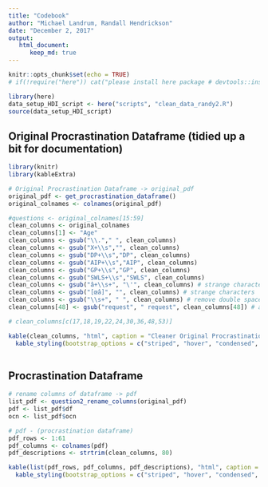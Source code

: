 ```yaml
---
title: "Codebook"
author: "Michael Landrum, Randall Hendrickson"
date: "December 2, 2017"
output: 
   html_document:
      keep_md: true
---
```


```r
knitr::opts_chunk$set(echo = TRUE)
# if(!require("here")) cat("please install here package # devtools::install_github(\"krlmlr/here\")")

library(here)
data_setup_HDI_script <- here("scripts", "clean_data_randy2.R")
source(data_setup_HDI_script)
```

## Original Procrastination Dataframe (tidied up a bit for documentation)


```r
library(knitr)
library(kableExtra)

# Original Procrastination Dataframe -> original_pdf
original_pdf <- get_procrastination_dataframe()
original_colnames <- colnames(original_pdf)

#questions <- original_colnames[15:59]
clean_columns <- original_colnames
clean_columns[1] <- "Age"
clean_columns <- gsub("\\."," ", clean_columns)
clean_columns <- gsub("X+\\s","", clean_columns)
clean_columns <- gsub("DP+\\s","DP", clean_columns)
clean_columns <- gsub("AIP+\\s","AIP", clean_columns)
clean_columns <- gsub("GP+\\s","GP", clean_columns)
clean_columns <- gsub("SWLS+\\s","SWLS", clean_columns)
clean_columns <- gsub("â+\\s+", "\'", clean_columns) # strange character
clean_columns <- gsub("[œâ]", "", clean_columns) # strange characters
clean_columns <- gsub("\\s+", " ", clean_columns) # remove double spaces
clean_columns[48] <- gsub("request", " request", clean_columns[48]) # add space after single quote

# clean_columns[c(17,18,19,22,24,30,36,48,53)]

kable(clean_columns, "html", caption = "Cleaner Original Procrastination Dataframe", row.names=TRUE) %>%
  kable_styling(bootstrap_options = c("striped", "hover", "condensed", "responsive"), full_width = F, position = "left") 
    
```

## Procrastination Dataframe

```r

# rename columns of dataframe -> pdf
list_pdf <- question2_rename_columns(original_pdf)
pdf <- list_pdf$df
ocn <- list_pdf$ocn

# pdf - (procrastination dataframe)
pdf_rows <- 1:61
pdf_columns <- colnames(pdf)
pdf_descriptions <- strtrim(clean_columns, 80)

kable(list(pdf_rows, pdf_columns, pdf_descriptions), "html", caption = "Procrastination Dataframe", row.names=FALSE) %>%
  kable_styling(bootstrap_options = c("striped", "hover", "condensed", "responsive"), full_width = F, position = "left") 

```

